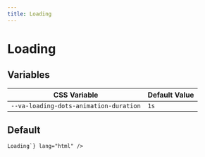 ```yaml
---
title: Loading
---
```



# Loading

## Variables

| CSS Variable                           | Default Value |
| -------------------------------------- | ------------- |
| `--va-loading-dots-animation-duration` | `1s`          |

## Default

<Example component={Component}>
  <Code code={`<h2 class="va-loading-dots">Loading</h2>`} lang="html" />
</Example>
